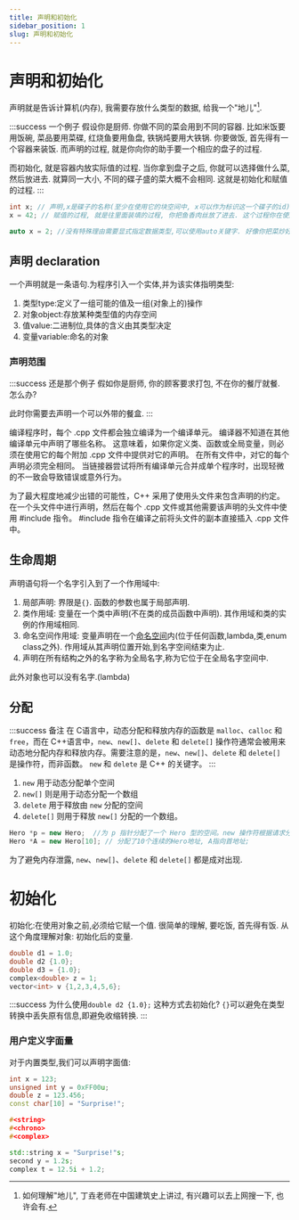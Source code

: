 ```yaml
---
title: 声明和初始化
sidebar_position: 1
slug: 声明和初始化
---
```


# 声明和初始化

声明就是告诉计算机(内存), 我需要存放什么类型的数据, 给我一个"地儿"[^1].

:::success 一个例子
假设你是厨师. 你做不同的菜会用到不同的容器. 比如米饭要用饭碗, 菜品要用菜碟, 红烧鱼要用鱼盘, 铁锅炖要用大铁锅. 你要做饭, 首先得有一个容器来装饭. 而声明的过程, 就是你向你的助手要一个相应的盘子的过程.

而初始化, 就是容器内放实际值的过程. 当你拿到盘子之后, 你就可以选择做什么菜, 然后放进去. 就算同一大小, 不同的碟子盛的菜大概不会相同. 这就是初始化和赋值的过程.
:::

```cpp
int x; // 声明,x是碟子的名称(至少在使用它的块空间中, x可以作为标识这一个碟子的id)
x = 42; // 赋值的过程, 就是往里面装填的过程, 你把鱼香肉丝放了进去. 这个过程你在使用x这个盘子.

auto x = 2; //没有特殊理由需要显式指定数据类型,可以使用auto关键字. 好像你把菜炒好了, 让你的助手根据菜自己决定找个盘子装
```

## 声明 declaration

一个声明就是一条语句.为程序引入一个实体,并为该实体指明类型:

1. 类型type:定义了一组可能的值及一组(对象上的)操作
2. 对象object:存放某种类型值的内存空间
3. 值value:二进制位,具体的含义由其类型决定
4. 变量variable:命名的对象

### 声明范围

:::success 还是那个例子
假如你是厨师, 你的顾客要求打包, 不在你的餐厅就餐. 怎么办?

此时你需要去声明一个可以外带的餐盒.
:::

编译程序时，每个 .cpp 文件都会独立编译为一个编译单元。 编译器不知道在其他编译单元中声明了哪些名称。 这意味着，如果你定义类、函数或全局变量，则必须在使用它的每个附加 .cpp 文件中提供对它的声明。 在所有文件中，对它的每个声明必须完全相同。 当链接器尝试将所有编译单元合并成单个程序时，出现轻微的不一致会导致错误或意外行为。

为了最大程度地减少出错的可能性，C++ 采用了使用头文件来包含声明的约定。 在一个头文件中进行声明，然后在每个 .cpp 文件或其他需要该声明的头文件中使用 #include 指令。 #include 指令在编译之前将头文件的副本直接插入 .cpp 文件中。

## 生命周期

声明语句将一个名字引入到了一个作用域中:

1. 局部声明: 界限是`{}`. 函数的参数也属于局部声明.
2. 类作用域: 变量在一个类中声明(不在类的成员函数中声明). 其作用域和类的实例的作用域相同.
3. 命名空间作用域: 变量声明在一个[命名空间](https://learn.microsoft.com/zh-cn/cpp/cpp/namespaces-cpp?view=msvc-170)内(位于任何函数,lambda,类,enum class之外). 作用域从其声明位置开始,到名字空间结束为止.
4. 声明在所有结构之外的名字称为全局名字,称为它位于在全局名字空间中.

此外对象也可以没有名字.(lambda)

## 分配

:::success 备注
在 C语言中，动态分配和释放内存的函数是 `malloc`、`calloc` 和 `free`，而在 C++语言中，`new`、`new[]`、`delete` 和 `delete[]` 操作符通常会被用来动态地分配内存和释放内存。需要注意的是，`new`、`new[]`、`delete` 和 `delete[]` 是操作符，而非函数。 `new` 和 `delete` 是 C++ 的关键字。
:::

1. `new` 用于动态分配单个空间
2. `new[]` 则是用于动态分配一个数组
3. `delete` 用于释放由 `new` 分配的空间
4. `delete[]` 则用于释放 `new[]` 分配的一个数组。

```cpp
Hero *p = new Hero;  //为 p 指针分配了一个 Hero 型的空间。new 操作符根据请求分配的数据类型来推断所需的空间大小。
Hero *A = new Hero[10]; // 分配了10个连续的Hero地址, A指向首地址;
```

为了避免内存泄露, `new`、`new[]`、`delete` 和 `delete[]` 都是成对出现.

# 初始化

初始化:在使用对象之前,必须给它赋一个值. 很简单的理解, 要吃饭, 首先得有饭. 从这个角度理解对象: 初始化后的变量.

```cpp
double d1 = 1.0;
double d2 {1.0};
double d3 = {1.0};
complex<double> z = 1;
vector<int> v {1,2,3,4,5,6};
```

:::success 为什么使用`double d2 {1.0};` 这种方式去初始化?
`{}`可以避免在类型转换中丢失原有信息,即避免收缩转换.
:::

### 用户定义字面量

对于内置类型,我们可以声明字面值:

```cpp
int x = 123;
unsigned int y = 0xFF00u;
double z = 123.456;
const char[10] = "Surprise!";

#<string>
#<chrono>
#<complex>

std::string x = "Surprise!"s;
second y = 1.2s;
complex t = 12.5i + 1.2;
```

[^1]: 如何理解"地儿", 丁垚老师在中国建筑史上讲过, 有兴趣可以去上网搜一下, 也许会有.
